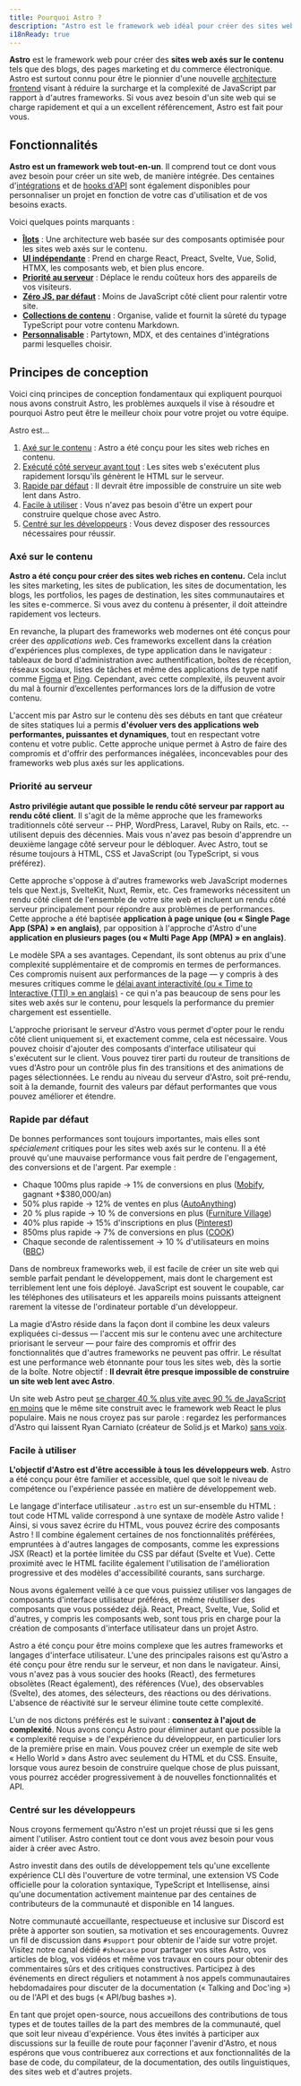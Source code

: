 ```yaml
---
title: Pourquoi Astro ?
description: "Astro est le framework web idéal pour créer des sites web axés sur le contenu, comme des blogs, des sites marketing et des sites e-commerce. Découvrez pourquoi Astro pourrait être un bon choix pour votre prochain site web."
i18nReady: true
---
```


**Astro** est le framework web pour créer des **sites web axés sur le contenu** tels que des blogs, des pages marketing et du commerce électronique. Astro est surtout connu pour être le pionnier d'une nouvelle [architecture frontend](/fr/concepts/islands/) visant à réduire la surcharge et la complexité de JavaScript par rapport à d'autres frameworks. Si vous avez besoin d'un site web qui se charge rapidement et qui a un excellent référencement, Astro est fait pour vous.

## Fonctionnalités

**Astro est un framework web tout-en-un**. Il comprend tout ce dont vous avez besoin pour créer un site web, de manière intégrée. Des centaines d'[intégrations](https://astro.build/integrations/) et de [hooks d'API](/fr/reference/integrations-reference/) sont également disponibles pour personnaliser un projet en fonction de votre cas d'utilisation et de vos besoins exacts.

Voici quelques points marquants :

- **[Îlots](/fr/concepts/islands/)** : Une architecture web basée sur des composants optimisée pour les sites web axés sur le contenu.
- **[UI indépendante](/fr/guides/framework-components/)** : Prend en charge React, Preact, Svelte, Vue, Solid, HTMX, les composants web, et bien plus encore.
- **[Priorité au serveur](/fr/guides/on-demand-rendering/)** : Déplace le rendu coûteux hors des appareils de vos visiteurs.
- **[Zéro JS, par défaut](/fr/basics/astro-components/)** : Moins de JavaScript côté client pour ralentir votre site.
- **[Collections de contenu](/fr/guides/content-collections/)** : Organise, valide et fournit la sûreté du typage TypeScript pour votre contenu Markdown.
- **[Personnalisable](/fr/guides/integrations-guide/)** : Partytown, MDX, et des centaines d'intégrations parmi lesquelles choisir.

## Principes de conception

Voici cinq principes de conception fondamentaux qui expliquent pourquoi nous avons construit Astro, les problèmes auxquels il vise à résoudre et pourquoi Astro peut être le meilleur choix pour votre projet ou votre équipe.

Astro est...

1. [Axé sur le contenu](#axé-sur-le-contenu) : Astro a été conçu pour les sites web riches en contenu.
2. [Exécuté côté serveur avant tout](#priorité-au-serveur) : Les sites web s'exécutent plus rapidement lorsqu'ils génèrent le HTML sur le serveur.
3. [Rapide par défaut](#rapide-par-défaut) : Il devrait être impossible de construire un site web lent dans Astro.
4. [Facile à utiliser](#facile-à-utiliser) : Vous n'avez pas besoin d'être un expert pour construire quelque chose avec Astro.
5. [Centré sur les développeurs](#centré-sur-les-développeurs) : Vous devez disposer des ressources nécessaires pour réussir.

### Axé sur le contenu

**Astro a été conçu pour créer des sites web riches en contenu.** Cela inclut les sites marketing, les sites de publication, les sites de documentation, les blogs, les portfolios, les pages de destination, les sites communautaires et les sites e-commerce. Si vous avez du contenu à présenter, il doit atteindre rapidement vos lecteurs.

En revanche, la plupart des frameworks web modernes ont été conçus pour créer des *applications web*. Ces frameworks excellent dans la création d'expériences plus complexes, de type application dans le navigateur : tableaux de bord d'administration avec authentification, boîtes de réception, réseaux sociaux, listes de tâches et même des applications de type natif comme [Figma](https://figma.com/) et [Ping](https://ping.gg/). Cependant, avec cette complexité, ils peuvent avoir du mal à fournir d’excellentes performances lors de la diffusion de votre contenu.

L'accent mis par Astro sur le contenu dès ses débuts en tant que créateur de sites statiques lui a permis **d'évoluer vers des applications web performantes, puissantes et dynamiques**, tout en respectant votre contenu et votre public. Cette approche unique permet à Astro de faire des compromis et d'offrir des performances inégalées, inconcevables pour des frameworks web plus axés sur les applications.

### Priorité au serveur

**Astro privilégie autant que possible le rendu côté serveur par rapport au rendu côté client**. Il s'agit de la même approche que les frameworks traditionnels côté serveur -- PHP, WordPress, Laravel, Ruby on Rails, etc. -- utilisent depuis des décennies. Mais vous n'avez pas besoin d'apprendre un deuxième langage côté serveur pour le débloquer. Avec Astro, tout se résume toujours à HTML, CSS et JavaScript (ou TypeScript, si vous préférez).

Cette approche s'oppose à d'autres frameworks web JavaScript modernes tels que Next.js, SvelteKit, Nuxt, Remix, etc. Ces frameworks nécessitent un rendu côté client de l'ensemble de votre site web et incluent un rendu côté serveur principalement pour répondre aux problèmes de performances. Cette approche a été baptisée **application à page unique (ou « Single Page App (SPA) » en anglais)**, par opposition à l'approche d'Astro d'une **application en plusieurs pages (ou « Multi Page App (MPA) » en anglais)**.

Le modèle SPA a ses avantages. Cependant, ils sont obtenus au prix d'une complexité supplémentaire et de compromis en termes de performances. Ces compromis nuisent aux performances de la page — y compris à des mesures critiques comme le [délai avant interactivité (ou « Time to Interactive (TTI) » en anglais)](https://web.dev/interactive/) - ce qui n'a pas beaucoup de sens pour les sites web axés sur le contenu, pour lesquels la performance du premier chargement est essentielle.

L'approche priorisant le serveur d'Astro vous permet d'opter pour le rendu côté client uniquement si, et exactement comme, cela est nécessaire. Vous pouvez choisir d'ajouter des composants d'interface utilisateur qui s'exécutent sur le client. Vous pouvez tirer parti du routeur de transitions de vues d'Astro pour un contrôle plus fin des transitions et des animations de pages sélectionnées. Le rendu au niveau du serveur d'Astro, soit pré-rendu, soit à la demande, fournit des valeurs par défaut performantes que vous pouvez améliorer et étendre.

### Rapide par défaut

De bonnes performances sont toujours importantes, mais elles sont *spécialement* critiques pour les sites web axés sur le contenu. Il a été prouvé qu'une mauvaise performance vous fait perdre de l'engagement, des conversions et de l'argent. Par exemple :

- Chaque 100ms plus rapide → 1% de conversions en plus ([Mobify](https://web.dev/why-speed-matters/), gagnant +$380,000/an)
- 50% plus rapide → 12% de ventes en plus ([AutoAnything](https://www.digitalcommerce360.com/2010/08/19/web-accelerator-revs-conversion-and-sales-autoanything/))
- 20 % plus rapide → 10 % de conversions en plus ([Furniture Village](https://www.thinkwithgoogle.com/intl/en-gb/marketing-strategies/app-and-mobile/furniture-village-and-greenlight-slash-page-load-times-boosting-user-experience/))
- 40% plus rapide → 15% d'inscriptions en plus ([Pinterest](https://medium.com/pinterest-engineering/driving-user-growth-with-performance-improvements-cfc50dafadd7))
- 850ms plus rapide → 7% de conversions en plus ([COOK](https://web.dev/why-speed-matters/))
- Chaque seconde de ralentissement → 10 % d'utilisateurs en moins ([BBC](https://www.creativebloq.com/features/how-the-bbc-builds-websites-that-scale))

Dans de nombreux frameworks web, il est facile de créer un site web qui semble parfait pendant le développement, mais dont le chargement est terriblement lent une fois déployé. JavaScript est souvent le coupable, car les téléphones des utilisateurs et les appareils moins puissants atteignent rarement la vitesse de l'ordinateur portable d'un développeur.

La magie d'Astro réside dans la façon dont il combine les deux valeurs expliquées ci-dessus — l'accent mis sur le contenu avec une architecture priorisant le serveur — pour faire des compromis et offrir des fonctionnalités que d'autres frameworks ne peuvent pas offrir. Le résultat est une performance web étonnante pour tous les sites web, dès la sortie de la boîte. Notre objectif : **Il devrait être presque impossible de construire un site web lent avec Astro**.

Un site web Astro peut [se charger 40 % plus vite avec 90 % de JavaScript en moins](https://twitter.com/t3dotgg/status/1437195415439360003) que le même site construit avec le framework web React le plus populaire. Mais ne nous croyez pas sur parole : regardez les performances d'Astro qui laissent Ryan Carniato (créateur de Solid.js et Marko) [sans voix](https://youtu.be/2ZEMb_H-LYE?t=8163).


### Facile à utiliser

**L'objectif d'Astro est d'être accessible à tous les développeurs web**. Astro a été conçu pour être familier et accessible, quel que soit le niveau de compétence ou l'expérience passée en matière de développement web.

Le langage d'interface utilisateur `.astro` est un sur-ensemble du HTML : tout code HTML valide correspond à une syntaxe de modèle Astro valide ! Ainsi, si vous savez écrire du HTML, vous pouvez écrire des composants Astro ! Il combine également certaines de nos fonctionnalités préférées, empruntées à d'autres langages de composants, comme les expressions JSX (React) et la portée limitée du CSS par défaut (Svelte et Vue). Cette proximité avec le HTML facilite également l'utilisation de l'amélioration progressive et des modèles d'accessibilité courants, sans surcharge.

Nous avons également veillé à ce que vous puissiez utiliser vos langages de composants d'interface utilisateur préférés, et même réutiliser des composants que vous possédez déjà. React, Preact, Svelte, Vue, Solid et d'autres, y compris les composants web, sont tous pris en charge pour la création de composants d'interface utilisateur dans un projet Astro.

Astro a été conçu pour être moins complexe que les autres frameworks et langages d'interface utilisateur. L'une des principales raisons est qu'Astro a été conçu pour être rendu sur le serveur, et non dans le navigateur. Ainsi, vous n'avez pas à vous soucier des hooks (React), des fermetures obsolètes (React également), des références (Vue), des observables (Svelte), des atomes, des sélecteurs, des réactions ou des dérivations. L'absence de réactivité sur le serveur élimine toute cette complexité.

L'un de nos dictons préférés est le suivant : **consentez à l'ajout de complexité**. Nous avons conçu Astro pour éliminer autant que possible la « complexité requise » de l'expérience du développeur, en particulier lors de la première prise en main. Vous pouvez créer un exemple de site web « Hello World » dans Astro avec seulement du HTML et du CSS. Ensuite, lorsque vous aurez besoin de construire quelque chose de plus puissant, vous pourrez accéder progressivement à de nouvelles fonctionnalités et API.

### Centré sur les développeurs

Nous croyons fermement qu'Astro n'est un projet réussi que si les gens aiment l'utiliser. Astro contient tout ce dont vous avez besoin pour vous aider à créer avec Astro.

Astro investit dans des outils de développement tels qu'une excellente expérience CLI dès l'ouverture de votre terminal, une extension VS Code officielle pour la coloration syntaxique, TypeScript et Intellisense, ainsi qu'une documentation activement maintenue par des centaines de contributeurs de la communauté et disponible en 14 langues.

Notre communauté accueillante, respectueuse et inclusive sur Discord est prête à apporter son soutien, sa motivation et ses encouragements. Ouvrez un fil de discussion dans `#support` pour obtenir de l'aide sur votre projet. Visitez notre canal dédié `#showcase` pour partager vos sites Astro, vos articles de blog, vos vidéos et même vos travaux en cours pour obtenir des commentaires sûrs et des critiques constructives. Participez à des événements en direct réguliers et notamment à nos appels communautaires hebdomadaires pour discuter de la documentation (« Talking and Doc'ing ») ou de l'API et des bugs (« API/bug bashes »).

En tant que projet open-source, nous accueillons des contributions de tous types et de toutes tailles de la part des membres de la communauté, quel que soit leur niveau d'expérience. Vous êtes invités à participer aux discussions sur la feuille de route pour façonner l'avenir d'Astro, et nous espérons que vous contribuerez aux corrections et aux fonctionnalités de la base de code, du compilateur, de la documentation, des outils linguistiques, des sites web et d'autres projets.
